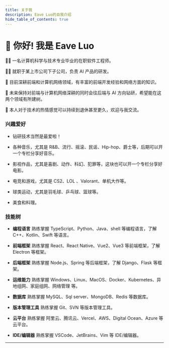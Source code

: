 ```yaml
---
title: 关于我
description: Eave Luo的自我介绍
hide_table_of_contents: true
---
```


# 👋 你好! 我是 Eave Luo

👨‍🎓 一名计算机科学与技术专业毕业的在职软件工程师。

👨‍💻 就职于某上市公司下子公司，负责 AI 产品的研发。

🤟 目前深耕前端和计算机网络领域，有丰富的前端开发经验和网络方面的知识。

💪 未来保持对前端与计算机网络深耕的同时会往后端与 AI 方向钻研，希望能在这两个领域有所建树。

🤙 本人对于技术的热情感觉可以持续到退休甚至更久，欢迎与我交流。

### 兴趣爱好

- 钻研技术当然是最爱啦！

- 各种音乐，尤其是 R&B、流行、摇滚、民谣、Hip-hop、爵士等，后期可以开一个专栏分享好音乐。

- 影视作品，尤其是喜剧、动作、科幻、犯罪等，这块也可以开一个专栏分享好电影。

- 电竞和游戏，尤其是 CS2、LOL 、Valorant、单机大作等。

- 球类运动，尤其是羽毛球、乒乓球、篮球等。

- 美食和料理。

### 技能树

- **编程语言** 熟练掌握 TypeScript、Python、Java、shell 等编程语言，了解 C++、Kotlin、Swift 等语言。

- **前端框架** 熟练掌握 React、React Native、Vue2、Vue3 等前端框架，了解 Electron 等框架。

- **后端框架** 熟练掌握 Node.js、Spring 等后端框架，了解 Django、Flask 等框架。

- **运维能力** 熟练掌握 Windows、Linux、MacOS、Docker、Kubernetes、异地组网、家庭组网、网络管理 等。

- **数据库** 熟练掌握 MySQL、Sql server、MongoDB、Redis 等数据库。

- **版本管理工具** 熟练掌握 Git、SVN 等版本管理工具。

- **云平台** 熟练掌握 阿里云、腾讯云、Vercel、AWS、Digital Ocean、Azure 等云平台。

- **IDE/编辑器** 熟练掌握 VSCode、JetBrains、Vim 等 IDE/编辑器。



<About githubMirrorURL="https://raw.gitmirror.com" />

---

<Comment />
